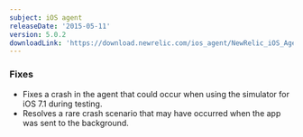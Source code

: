 ```yaml
---
subject: iOS agent
releaseDate: '2015-05-11'
version: 5.0.2
downloadLink: 'https://download.newrelic.com/ios_agent/NewRelic_iOS_Agent_5.0.2.zip'
---
```


### Fixes

* Fixes a crash in the agent that could occur when using the simulator for iOS 7.1 during testing.
* Resolves a rare crash scenario that may have occurred when the app was sent to the background.
